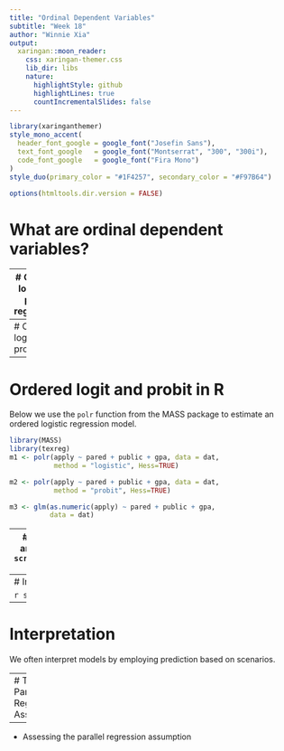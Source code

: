 ```yaml
---
title: "Ordinal Dependent Variables"
subtitle: "Week 18"
author: "Winnie Xia"
output:
  xaringan::moon_reader:
    css: xaringan-themer.css
    lib_dir: libs
    nature:
      highlightStyle: github
      highlightLines: true
      countIncrementalSlides: false
---
```

```r
library(xaringanthemer)
style_mono_accent(
  header_font_google = google_font("Josefin Sans"),
  text_font_google   = google_font("Montserrat", "300", "300i"),
  code_font_google   = google_font("Fira Mono")
)
style_duo(primary_color = "#1F4257", secondary_color = "#F97B64")
```

```r
options(htmltools.dir.version = FALSE)
```
# What are ordinal dependent variables?

---
# Ordered logit and probit regression

---
# Ordered logit and probit in R
```r
library(foreign)
dat <- read.dta("https://stats.idre.ucla.edu/stat/data/ologit.dta")
head(dat)
```
---
# Ordered logit and probit in R
Below we use the `polr` function from the MASS package to estimate an ordered logistic regression model. 
```r
library(MASS) 
library(texreg)
m1 <- polr(apply ~ pared + public + gpa, data = dat, 
           method = "logistic", Hess=TRUE)

m2 <- polr(apply ~ pared + public + gpa, data = dat, 
           method = "probit", Hess=TRUE)

m3 <- glm(as.numeric(apply) ~ pared + public + gpa,
          data = dat)

```
---
# Ordered logit and probit in R
```r
screenreg(list(m1, m2, m3))
```
---
# Interpretation

```r
summary(m1)
```
---
# Interpretation
We often interpret models by employing prediction based on scenarios.


---
# The Parallel Regression Assumption

---
- Assessing the parallel regression assumption

